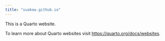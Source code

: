 ```yaml
---
title: "suakow.github.io"
---
```


This is a Quarto website.

To learn more about Quarto websites visit <https://quarto.org/docs/websites>.
